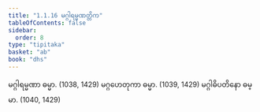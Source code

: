 ```yaml
---
title: "1.1.16 မဂ္ဂါရမ္မဏတ္တိက"
tableOfContents: false
sidebar:
  order: 8
type: "tipitaka"
basket: "ab"
book: "dhs"
---
```



<DynamicBreadcrumb />

<Division number="16" book="dhs">

<Paragraph number="47" book="dhs">
မဂ္ဂါရမ္မဏာ ဓမ္မာ. (<Emphasis>1038, 1429</Emphasis>)
</Paragraph>

<Paragraph number="48" book="dhs">
မဂ္ဂဟေတုကာ ဓမ္မာ. (<Emphasis>1039, 1429</Emphasis>)
</Paragraph>

<Paragraph number="49" book="dhs">
မဂ္ဂါဓိပတိနော ဓမ္မာ. (<Emphasis>1040, 1429</Emphasis>)
</Paragraph>
</Division>
